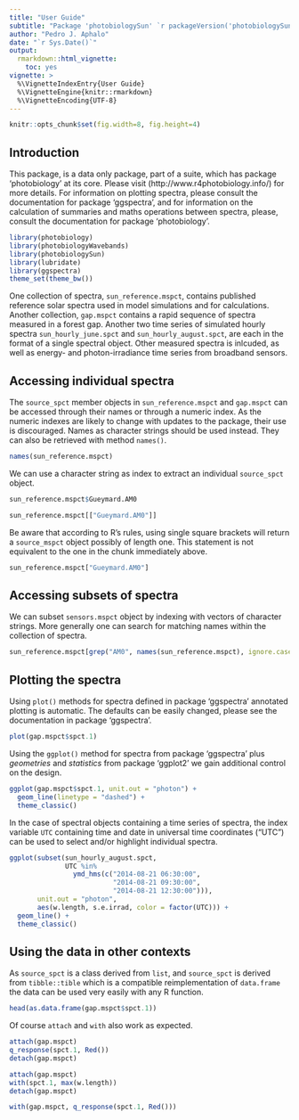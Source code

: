 ```yaml
---
title: "User Guide"
subtitle: "Package 'photobiologySun' `r packageVersion('photobiologySun')` "
author: "Pedro J. Aphalo"
date: "`r Sys.Date()`"
output: 
  rmarkdown::html_vignette:
    toc: yes
vignette: >
  %\VignetteIndexEntry{User Guide}
  %\VignetteEngine{knitr::rmarkdown}
  %\VignetteEncoding{UTF-8}
---
```


```r
knitr::opts_chunk$set(fig.width=8, fig.height=4)
```


## Introduction

This package, is a data only package, part of a suite, which has package 
'photobiology' at its core. Please visit (http://www.r4photobiology.info/) 
for more details. For information on plotting spectra, please consult the 
documentation for package 'ggspectra', and for information on the calculation 
of summaries and maths operations between spectra, please, consult the 
documentation for package 'photobiology'.

```r
library(photobiology)
library(photobiologyWavebands)
library(photobiologySun)
library(lubridate)
library(ggspectra)
theme_set(theme_bw())
```

One collection of spectra, `sun_reference.mspct`, contains published reference solar spectra used in model simulations and for calculations. Another collection, `gap.mspct` contains a rapid sequence of spectra measured in a forest gap. Another two
time series of simulated hourly spectra `sun_hourly_june.spct` and `sun_hourly_august.spct`, are each in the format of a single spectral object. Other measured spectra is inlcuded, as well as energy- and photon-irradiance time series from broadband sensors.

## Accessing individual spectra

The `source_spct` member objects in `sun_reference.mspct`  and `gap.mspct` can be accessed through their
names or through a numeric index. As the numeric indexes are likely to change 
with updates to the package, their use is discouraged. Names as character
strings should be used instead. They can also be retrieved with method `names()`.

```r
names(sun_reference.mspct)
```

We can use a character string as index to extract an individual `source_spct`
object.

```r
sun_reference.mspct$Gueymard.AM0
```

```r
sun_reference.mspct[["Gueymard.AM0"]]
```

Be aware that according to R's rules, using single square brackets will return
a `source_mspct` object possibly of length one. This statement is not equivalent
to the one in the chunk immediately above.

```r
sun_reference.mspct["Gueymard.AM0"]
```

## Accessing subsets of spectra

We can subset `sensors.mspct` object by indexing with vectors of character strings. More generally one can search for matching names within the collection of spectra.

```r
sun_reference.mspct[grep("AM0", names(sun_reference.mspct), ignore.case = TRUE)]
```

## Plotting the spectra

Using `plot()` methods for spectra defined in package 'ggspectra' annotated plotting is automatic. The defaults can be easily changed, please see the documentation
in package 'ggspectra'.

```r
plot(gap.mspct$spct.1)
```

Using the `ggplot()` method for spectra from package 'ggspectra' plus _geometries_
and _statistics_ from package 'ggplot2' we gain additional control on the design.

```r
ggplot(gap.mspct$spct.1, unit.out = "photon") +
  geom_line(linetype = "dashed") +
  theme_classic()
```

In the case of spectral objects containing a time series of spectra, the index variable `UTC` containing time and date in universal time coordinates ("UTC") can be used to select and/or highlight individual spectra.

```r
ggplot(subset(sun_hourly_august.spct, 
              UTC %in% 
                ymd_hms(c("2014-08-21 06:30:00",
                          "2014-08-21 09:30:00",
                          "2014-08-21 12:30:00"))),
       unit.out = "photon",
       aes(w.length, s.e.irrad, color = factor(UTC))) +
  geom_line() +
  theme_classic()
```

## Using the data in other contexts

As `source_spct` is a class derived from `list`, and `source_spct` is derived from
`tibble::tible` which is a compatible reimplementation of `data.frame` the
data can be used very easily with any R function.

```r
head(as.data.frame(gap.mspct$spct.1))
```

Of course `attach` and `with` also work as expected.
```r
attach(gap.mspct)
q_response(spct.1, Red())
detach(gap.mspct)
```

```r
attach(gap.mspct)
with(spct.1, max(w.length))
detach(gap.mspct)
```

```r
with(gap.mspct, q_response(spct.1, Red()))
```
